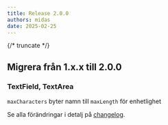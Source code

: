 ```yaml
---
title: Release 2.0.0
authors: midas
date: 2025-02-25
---
```


{/* truncate */}

## Migrera från 1.x.x till 2.0.0

### TextField, TextArea

`maxCharacters` byter namn till `maxLength` för enhetlighet

Se alla förändringar i detalj på [changelog](/changelog/2.0.0).
